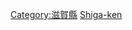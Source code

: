 {{日本行政區劃分類導航|建築物}}
{{Commonscat|Buildings in Shiga prefecture}}

[[Category:滋賀縣|Category:滋賀縣]]
[[Category:日本各都道府縣建築物|Shiga-ken]]